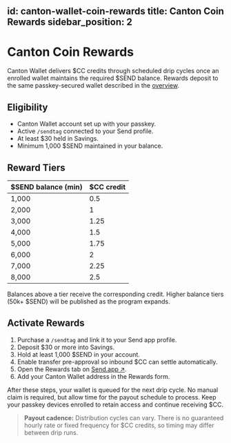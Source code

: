 id: canton-wallet-coin-rewards
title: Canton Coin Rewards
sidebar_position: 2
---

# Canton Coin Rewards

Canton Wallet delivers $CC credits through scheduled drip cycles once an enrolled wallet maintains the required $SEND balance. Rewards deposit to the same passkey-secured wallet described in the [overview](./overview).

## Eligibility

- Canton Wallet account set up with your passkey.
- Active `/sendtag` connected to your Send profile.
- At least $30 held in Savings.
- Minimum 1,000 $SEND maintained in your balance.

## Reward Tiers

| $SEND balance (min) | $CC credit |
| ------------------- | ---------- |
| 1,000               | 0.5        |
| 2,000               | 1          |
| 3,000               | 1.25       |
| 4,000               | 1.5        |
| 5,000               | 1.75       |
| 6,000               | 2          |
| 7,000               | 2.25       |
| 8,000               | 2.5        |

Balances above a tier receive the corresponding credit. Higher balance tiers (50k+ $SEND) will be published as the program expands.

## Activate Rewards

1. Purchase a `/sendtag` and link it to your Send app profile.
2. Deposit $30 or more into Savings.
3. Hold at least 1,000 $SEND in your account.
4. Enable transfer pre-approval so inbound $CC can settle automatically.
5. Open the Rewards tab on <a href="http://send.app" className="multisig-token-link" target="_blank" rel="noreferrer">Send.app ↗</a>.
6. Add your Canton Wallet address in the Rewards form.

After these steps, your wallet is queued for the next drip cycle. No manual claim is required, but allow time for the payout schedule to process. Keep your passkey devices enrolled to retain access and continue receiving $CC.

> **Payout cadence:** Distribution cycles can vary. There is no guaranteed hourly rate or fixed frequency for $CC credits, so timing may differ between drip runs.
